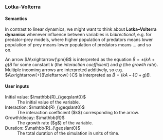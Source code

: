 ### Lotka–Volterra

#### Semantics

In contrast to linear dynamics, we might want to think about **Lotka–Volterra dynamics** whenever influence between variables is *bidirectional*, e.g. for predator-prey models, where higher population of predators means lower population of prey means lower population of predators means ... and so on.

An arrow $A\xrightarrow{\pm}B$ is interpreted as the equation $\dot{B}=\pm (kA + g)B$ for some constant $k$ (the *interaction coefficient*) and $g$ (the *growth rate*).
Multiple incoming arrows are interpreted additively, so e.g. $A\xrightarrow{+}B\xleftarrow{-}C$ is interpreted as $\dot{B}=(kA - \ell C + g)B$.

#### User inputs

<dl>
  <dt>Initial value: $\mathbb{R}_{\geqslant0}$</dt>
  <dd>The initial value of the variable.</dd>
  <dt>Interaction: $\mathbb{R}_{\geqslant0}$</dt>
  <dd>The interaction coefficient ($k$) corresponding to the arrow.</dd>
  <dt>Growth/decay: $\mathbb{R}$</dt>
  <dd>The growth rate ($g$) of the variable.</dd>
  <dt>Duration: $\mathbb{R}_{\geqslant0}$</dt>
  <dd>The total duration of the simulation in units of time.</dd>
</dl>
